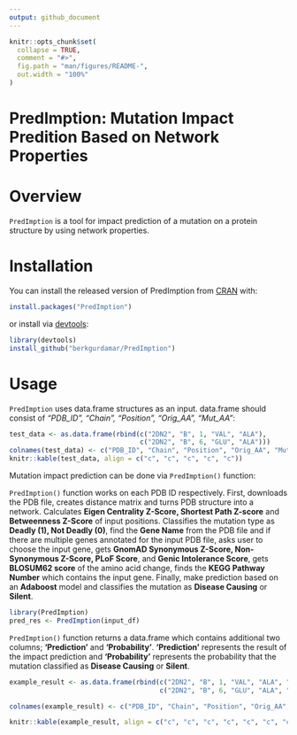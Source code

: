 ```yaml
---
output: github_document
---
```


<!-- README.md is generated from README.Rmd. Please edit that file -->

```r
knitr::opts_chunk$set(
  collapse = TRUE,
  comment = "#>",
  fig.path = "man/figures/README-",
  out.width = "100%"
)
```

# PredImption: Mutation Impact Predition Based on Network Properties

<!-- badges: start -->
<!-- badges: end -->

# Overview

`PredImption` is a tool for impact prediction of a mutation on a protein structure by using network properties. 

# Installation

You can install the released version of PredImption from [CRAN](https://CRAN.R-project.org) with:

``` r
install.packages("PredImption")
```

or install via [devtools](https://www.r-project.org/nosvn/pandoc/devtools.html):

``` r
library(devtools)
install_github("berkgurdamar/PredImption")
```

# Usage

`PredImption` uses data.frame structures as an input. data.frame should consist of _"PDB_ID", "Chain", "Position", "Orig_AA", "Mut_AA"_:

```r
test_data <- as.data.frame(rbind(c("2DN2", "B", 1, "VAL", "ALA"),
                                 c("2DN2", "B", 6, "GLU", "ALA")))
colnames(test_data) <- c("PDB_ID", "Chain", "Position", "Orig_AA", "Mut_AA")
knitr::kable(test_data, align = c("c", "c", "c", "c", "c"))
```

Mutation impact prediction can be done via `PredImption()` function:

`PredImption()` function works on each PDB ID respectively. First, downloads the PDB file, creates distance matrix and turns PDB structure into a network. Calculates __Eigen Centrality Z-Score, Shortest Path Z-score__ and __Betweenness Z-Score__ of input positions. Classifies the mutation type as __Deadly (1), Not Deadly (0)__, find the __Gene Name__ from the PDB file and if there are multiple genes annotated for the input PDB file, asks user to choose the input gene, gets __GnomAD Synonymous Z-Score, Non-Synonymous Z-Score, PLoF Score__, and __Genic Intolerance Score__, gets __BLOSUM62 score__ of the amino acid change, finds the __KEGG Pathway Number__ which contains the input gene. Finally, make prediction based on an __Adaboost__ model and classifies the mutation as __Disease Causing__ or __Silent__.


```r
library(PredImption)
pred_res <- PredImption(input_df)
```

`PredImption()` function returns a data.frame which contains additional two columns; __'Prediction'__ and __'Probability'__. __'Prediction'__ represents the result of the impact prediction and __'Probability'__ represents the probability that the mutation classified as __Disease Causing__ or __Silent__.

```r
example_result <- as.data.frame(rbind(c("2DN2", "B", 1, "VAL", "ALA", "Silent", "0.7676430"),
                                      c("2DN2", "B", 6, "GLU", "ALA", "Silent", "0.7225815")))

colnames(example_result) <- c("PDB_ID", "Chain", "Position", "Orig_AA", "Mut_AA", "Prediction", "Probability")

knitr::kable(example_result, align = c("c", "c", "c", "c", "c", "c", "c"))
```

